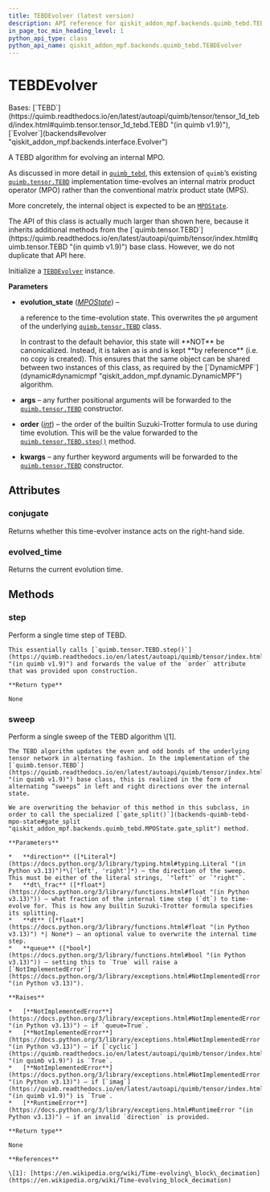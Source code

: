 ```yaml
---
title: TEBDEvolver (latest version)
description: API reference for qiskit_addon_mpf.backends.quimb_tebd.TEBDEvolver in the latest version of qiskit-addon-mpf
in_page_toc_min_heading_level: 1
python_api_type: class
python_api_name: qiskit_addon_mpf.backends.quimb_tebd.TEBDEvolver
---
```


# TEBDEvolver

<Class id="qiskit_addon_mpf.backends.quimb_tebd.TEBDEvolver" isDedicatedPage={true} github="https://github.com/Qiskit/qiskit-addon-mpf/tree/stable/0.2/qiskit_addon_mpf/backends/quimb_tebd/evolver.py#L25-L160" signature="TEBDEvolver(evolution_state, *args, order=2, **kwargs)" modifiers="class">
  Bases: [`TEBD`](https://quimb.readthedocs.io/en/latest/autoapi/quimb/tensor/tensor_1d_tebd/index.html#quimb.tensor.tensor_1d_tebd.TEBD "(in quimb v1.9)"), [`Evolver`](backends#evolver "qiskit_addon_mpf.backends.interface.Evolver")

  A TEBD algorithm for evolving an internal MPO.

  As discussed in more detail in [`quimb_tebd`](backends-quimb-tebd#module-qiskit_addon_mpf.backends.quimb_tebd "qiskit_addon_mpf.backends.quimb_tebd"), this extension of `quimb`’s existing [`quimb.tensor.TEBD`](https://quimb.readthedocs.io/en/latest/autoapi/quimb/tensor/index.html#quimb.tensor.TEBD "(in quimb v1.9)") implementation time-evolves an internal matrix product operator (MPO) rather than the conventional matrix product state (MPS).

  More concretely, the internal object is expected to be an [`MPOState`](backends-quimb-tebd-mpo-state "qiskit_addon_mpf.backends.quimb_tebd.MPOState").

  <Admonition title="Warning" type="caution">
    The API of this class is actually much larger than shown here, because it inherits additional methods from the [`quimb.tensor.TEBD`](https://quimb.readthedocs.io/en/latest/autoapi/quimb/tensor/index.html#quimb.tensor.TEBD "(in quimb v1.9)") base class. However, we do not duplicate that API here.
  </Admonition>

  Initialize a [`TEBDEvolver`](#qiskit_addon_mpf.backends.quimb_tebd.TEBDEvolver "qiskit_addon_mpf.backends.quimb_tebd.TEBDEvolver") instance.

  **Parameters**

  *   **evolution\_state** ([*MPOState*](backends-quimb-tebd-mpo-state "qiskit_addon_mpf.backends.quimb_tebd.MPOState")) –

      a reference to the time-evolution state. This overwrites the `p0` argument of the underlying [`quimb.tensor.TEBD`](https://quimb.readthedocs.io/en/latest/autoapi/quimb/tensor/index.html#quimb.tensor.TEBD "(in quimb v1.9)") class.

        <Admonition title="Warning" type="caution">
          In contrast to the default behavior, this state will **NOT** be canonicalized. Instead, it is taken as is and is kept **by reference** (i.e. no copy is created). This ensures that the same object can be shared between two instances of this class, as required by the [`DynamicMPF`](dynamic#dynamicmpf "qiskit_addon_mpf.dynamic.DynamicMPF") algorithm.
        </Admonition>

  *   **args** – any further positional arguments will be forwarded to the [`quimb.tensor.TEBD`](https://quimb.readthedocs.io/en/latest/autoapi/quimb/tensor/index.html#quimb.tensor.TEBD "(in quimb v1.9)") constructor.

  *   **order** ([*int*](https://docs.python.org/3/library/functions.html#int "(in Python v3.13)")) – the order of the builtin Suzuki-Trotter formula to use during time evolution. This will be the value forwarded to the [`quimb.tensor.TEBD.step()`](https://quimb.readthedocs.io/en/latest/autoapi/quimb/tensor/index.html#quimb.tensor.TEBD.step "(in quimb v1.9)") method.

  *   **kwargs** – any further keyword arguments will be forwarded to the [`quimb.tensor.TEBD`](https://quimb.readthedocs.io/en/latest/autoapi/quimb/tensor/index.html#quimb.tensor.TEBD "(in quimb v1.9)") constructor.

  ## Attributes

  ### conjugate

  <Attribute id="qiskit_addon_mpf.backends.quimb_tebd.TEBDEvolver.conjugate">
    Returns whether this time-evolver instance acts on the right-hand side.
  </Attribute>

  ### evolved\_time

  <Attribute id="qiskit_addon_mpf.backends.quimb_tebd.TEBDEvolver.evolved_time">
    Returns the current evolution time.
  </Attribute>

  ## Methods

  ### step

  <Function id="qiskit_addon_mpf.backends.quimb_tebd.TEBDEvolver.step" github="https://github.com/Qiskit/qiskit-addon-mpf/tree/stable/0.2/qiskit_addon_mpf/backends/quimb_tebd/evolver.py#L81-L87" signature="step()">
    Perform a single time step of TEBD.

    This essentially calls [`quimb.tensor.TEBD.step()`](https://quimb.readthedocs.io/en/latest/autoapi/quimb/tensor/index.html#quimb.tensor.TEBD.step "(in quimb v1.9)") and forwards the value of the `order` attribute that was provided upon construction.

    **Return type**

    None
  </Function>

  ### sweep

  <Function id="qiskit_addon_mpf.backends.quimb_tebd.TEBDEvolver.sweep" github="https://github.com/Qiskit/qiskit-addon-mpf/tree/stable/0.2/qiskit_addon_mpf/backends/quimb_tebd/evolver.py#L89-L160" signature="sweep(direction, dt_frac, dt=None, queue=False)">
    Perform a single sweep of the TEBD algorithm \[1].

    The TEBD algorithm updates the even and odd bonds of the underlying tensor network in alternating fashion. In the implementation of the [`quimb.tensor.TEBD`](https://quimb.readthedocs.io/en/latest/autoapi/quimb/tensor/index.html#quimb.tensor.TEBD "(in quimb v1.9)") base class, this is realized in the form of alternating “sweeps” in left and right directions over the internal state.

    We are overwriting the behavior of this method in this subclass, in order to call the specialized [`gate_split()`](backends-quimb-tebd-mpo-state#gate_split "qiskit_addon_mpf.backends.quimb_tebd.MPOState.gate_split") method.

    **Parameters**

    *   **direction** ([*Literal*](https://docs.python.org/3/library/typing.html#typing.Literal "(in Python v3.13)")*\['left', 'right']*) – the direction of the sweep. This must be either of the literal strings, `"left"` or `"right"`.
    *   **dt\_frac** ([*float*](https://docs.python.org/3/library/functions.html#float "(in Python v3.13)")) – what fraction of the internal time step (`dt`) to time-evolve for. This is how any builtin Suzuki-Trotter formula specifies its splitting.
    *   **dt** ([*float*](https://docs.python.org/3/library/functions.html#float "(in Python v3.13)") *| None*) – an optional value to overwrite the internal time step.
    *   **queue** ([*bool*](https://docs.python.org/3/library/functions.html#bool "(in Python v3.13)")) – setting this to `True` will raise a [`NotImplementedError`](https://docs.python.org/3/library/exceptions.html#NotImplementedError "(in Python v3.13)").

    **Raises**

    *   [**NotImplementedError**](https://docs.python.org/3/library/exceptions.html#NotImplementedError "(in Python v3.13)") – if `queue=True`.
    *   [**NotImplementedError**](https://docs.python.org/3/library/exceptions.html#NotImplementedError "(in Python v3.13)") – if [`cyclic`](https://quimb.readthedocs.io/en/latest/autoapi/quimb/tensor/index.html#quimb.tensor.TEBD.cyclic "(in quimb v1.9)") is `True`.
    *   [**NotImplementedError**](https://docs.python.org/3/library/exceptions.html#NotImplementedError "(in Python v3.13)") – if [`imag`](https://quimb.readthedocs.io/en/latest/autoapi/quimb/tensor/index.html#quimb.tensor.TEBD.imag "(in quimb v1.9)") is `True`.
    *   [**RuntimeError**](https://docs.python.org/3/library/exceptions.html#RuntimeError "(in Python v3.13)") – if an invalid `direction` is provided.

    **Return type**

    None

    **References**

    \[1]: [https://en.wikipedia.org/wiki/Time-evolving\_block\_decimation](https://en.wikipedia.org/wiki/Time-evolving_block_decimation)
  </Function>
</Class>

